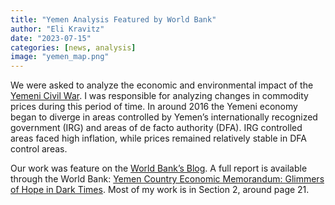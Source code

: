 ```yaml
---
title: "Yemen Analysis Featured by World Bank"
author: "Eli Kravitz"
date: "2023-07-15"
categories: [news, analysis]
image: "yemen_map.png"
---
```


We were asked to analyze the economic and environmental impact of the [Yemeni Civil War](#0). I was responsible for analyzing changes in commodity prices during this period of time. In around 2016 the Yemeni economy began to diverge in areas controlled by Yemen's internationally recognized government (IRG) and areas of de facto authority (DFA). IRG controlled areas faced high inflation, while prices remained relatively stable in DFA control areas.

Our work was feature on the [World Bank's Blog](https://blogs.worldbank.org/arabvoices/yemen-using-geospatial-data-and-modeling-show-economic-impact-conflict). A full report is available through the World Bank: [Yemen Country Economic Memorandum: Glimmers of Hope in Dark Times](https://documents1.worldbank.org/curated/en/099050923091537357/pdf/P17826203eb7ac0030b5540af4456d0dd7c.pdf). Most of my work is in Section 2, around page 21.
